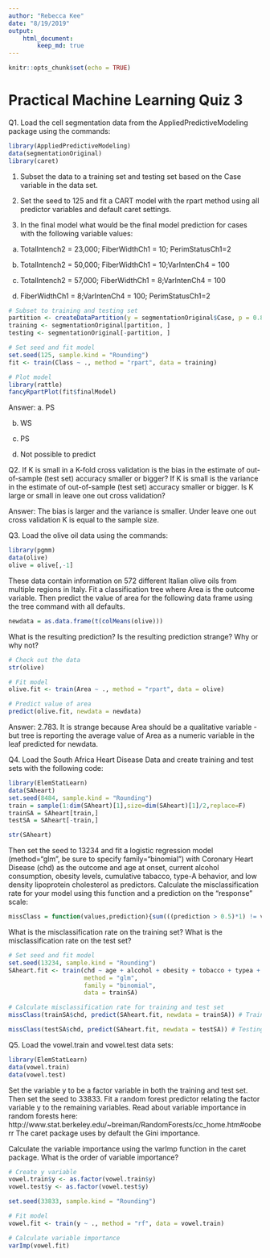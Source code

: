 ```yaml
---
author: "Rebecca Kee"
date: "8/19/2019"
output: 
    html_document: 
        keep_md: true
---
```


```r
knitr::opts_chunk$set(echo = TRUE)
```

# Practical Machine Learning Quiz 3 

Q1. Load the cell segmentation data from the AppliedPredictiveModeling package using the commands:
```r
library(AppliedPredictiveModeling)
data(segmentationOriginal)
library(caret)
```

1. Subset the data to a training set and testing set based on the Case variable in the data set.

2. Set the seed to 125 and fit a CART model with the rpart method using all predictor variables and default caret settings.

3. In the final model what would be the final model prediction for cases with the following variable values:

a. TotalIntench2 = 23,000; FiberWidthCh1 = 10; PerimStatusCh1=2

b. TotalIntench2 = 50,000; FiberWidthCh1 = 10;VarIntenCh4 = 100

c. TotalIntench2 = 57,000; FiberWidthCh1 = 8;VarIntenCh4 = 100

d. FiberWidthCh1 = 8;VarIntenCh4 = 100; PerimStatusCh1=2
```r
# Subset to training and testing set
partition <- createDataPartition(y = segmentationOriginal$Case, p = 0.8, list = FALSE)
training <- segmentationOriginal[partition, ]
testing <- segmentationOriginal[-partition, ]

# Set seed and fit model
set.seed(125, sample.kind = "Rounding")
fit <- train(Class ~ ., method = "rpart", data = training)

# Plot model
library(rattle)
fancyRpartPlot(fit$finalModel)

```
Answer: 
a. PS

b. WS

c. PS

d. Not possible to predict

Q2. If K is small in a K-fold cross validation is the bias in the estimate of out-of-sample (test set) accuracy smaller or bigger? If K is small is the variance in the estimate of out-of-sample (test set) accuracy smaller or bigger. Is K large or small in leave one out cross validation?

Answer: The bias is larger and the variance is smaller. Under leave one out cross validation K is equal to the sample size.

Q3. Load the olive oil data using the commands:
```r
library(pgmm)
data(olive)
olive = olive[,-1]
```

These data contain information on 572 different Italian olive oils from multiple regions in Italy. Fit a classification tree where Area is the outcome variable. Then predict the value of area for the following data frame using the tree command with all defaults.
```r
newdata = as.data.frame(t(colMeans(olive)))
```

What is the resulting prediction? Is the resulting prediction strange? Why or why not?
```r
# Check out the data
str(olive)
```
```r
# Fit model 
olive.fit <- train(Area ~ ., method = "rpart", data = olive)

# Predict value of area
predict(olive.fit, newdata = newdata)
```
Answer: 2.783. It is strange because Area should be a qualitative variable - but tree is reporting the average value of Area as a numeric variable in the leaf predicted for newdata.

Q4. Load the South Africa Heart Disease Data and create training and test sets with the following code:
```r
library(ElemStatLearn)
data(SAheart)
set.seed(8484, sample.kind = "Rounding")
train = sample(1:dim(SAheart)[1],size=dim(SAheart)[1]/2,replace=F)
trainSA = SAheart[train,]
testSA = SAheart[-train,]
```
```r
str(SAheart)
```

Then set the seed to 13234 and fit a logistic regression model (method="glm", be sure to specify family="binomial") with Coronary Heart Disease (chd) as the outcome and age at onset, current alcohol consumption, obesity levels, cumulative tabacco, type-A behavior, and low density lipoprotein cholesterol as predictors. Calculate the misclassification rate for your model using this function and a prediction on the "response" scale:
```r
missClass = function(values,prediction){sum(((prediction > 0.5)*1) != values)/length(values)}
```

What is the misclassification rate on the training set? What is the misclassification rate on the test set?
```r
# Set seed and fit model
set.seed(13234, sample.kind = "Rounding")
SAheart.fit <- train(chd ~ age + alcohol + obesity + tobacco + typea + ldl, 
                     method = "glm",
                     family = "binomial",
                     data = trainSA)

# Calculate misclassification rate for training and test set
missClass(trainSA$chd, predict(SAheart.fit, newdata = trainSA)) # Training set
```
```r
missClass(testSA$chd, predict(SAheart.fit, newdata = testSA)) # Testing set
```

Q5. Load the vowel.train and vowel.test data sets:
```r
library(ElemStatLearn)
data(vowel.train)
data(vowel.test)
```

Set the variable y to be a factor variable in both the training and test set. Then set the seed to 33833. Fit a random forest predictor relating the factor variable y to the remaining variables. Read about variable importance in random forests here: http://www.stat.berkeley.edu/~breiman/RandomForests/cc_home.htm#ooberr The caret package uses by default the Gini importance.

Calculate the variable importance using the varImp function in the caret package. What is the order of variable importance?

```r
# Create y variable
vowel.train$y <- as.factor(vowel.train$y)
vowel.test$y <- as.factor(vowel.test$y)

set.seed(33833, sample.kind = "Rounding")

# Fit model
vowel.fit <- train(y ~ ., method = "rf", data = vowel.train)

# Calculate variable importance
varImp(vowel.fit)
```

